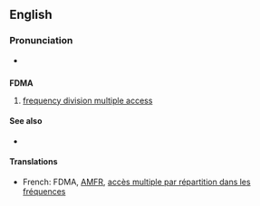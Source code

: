 ==English==

===Pronunciation===
* {{audio|en-us-FDMA.ogg|Audio (US)}}

==={{initialism}}===
'''FDMA'''

# [[frequency division multiple access]]

====See also====
* {{pedialite}}

====Translations====
* French: FDMA, [[AMFR]], [[accès multiple par répartition dans les fréquences]]